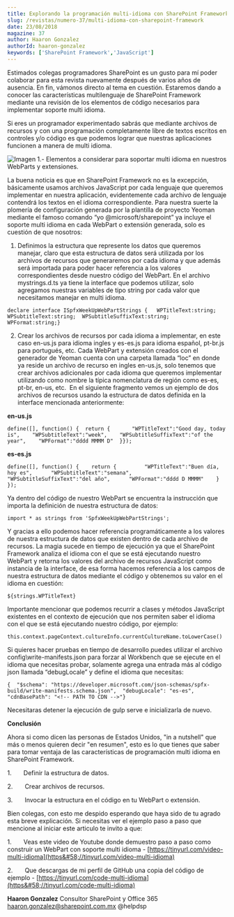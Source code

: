 ```yaml
---
title: Explorando la programación multi-idioma con SharePoint Framework
slug: /revistas/numero-37/multi-idioma-con-sharepoint-framework
date: 23/08/2018
magazine: 37
author: Haaron Gonzalez
authorId: haaron-gonzalez
keywords: ['SharePoint Framework','JavaScript']
---
```






Estimados colegas programadores SharePoint es un gusto para mí poder colaborar para esta revista nuevamente después de varios años de ausencia. En fin, vámonos directo al tema en cuestión. Estaremos dando a conocer las características multilenguaje de SharePoint Framework mediante una revisión de los elementos de código necesarios para implementar soporte multi idioma.

Si eres un programador experimentado sabrás que mediante archivos de recursos y con una programación completamente libre de textos escritos en controles y/o código es que podemos lograr que nuestras aplicaciones funcionen a manera de multi idioma.

![Imagen 1.- Elementos a considerar para soportar multi idioma en nuestros WebParts y extensiones.](../../../images/numero37/multi-idioma-con-sharepoint-framework/image1.png)

La buena noticia es que en SharePoint Framework no es la excepción, básicamente usamos archivos JavaScript por cada lenguaje que queremos implementar en nuestra aplicación, evidentemente cada archivo de lenguaje contendrá los textos en el idioma correspondiente. Para nuestra suerte la plomería de configuración generada por la plantilla de proyecto Yeoman mediante el famoso comando “yo @microsoft/sharepoint” ya incluye el soporte multi idioma en cada WebPart o extensión generada, solo es cuestión de que nosotros:
 1. Definimos la estructura que represente los datos que queremos manejar, claro que esta estructura de datos será utilizada por los archivos de recursos que generaremos por cada idioma y que además será importada para poder hacer referencia a los valores correspondientes desde nuestro código del WebPart. En el archivo mystrings.d.ts ya tiene la interface que podemos utilizar, solo agregamos nuestras variables de tipo string por cada valor que necesitamos manejar en multi idioma.

```
declare interface ISpfxWeekUpWebPartStrings {   WPTitleText:string;  WPSubtitleText:string;  WPSubtitleSuffixText:string;  WPFormat:string;}​
```

2. Crear los archivos de recursos por cada idioma a implementar, en este caso en-us.js para idioma ingles y es-es.js para idioma español, pt-br.js para portugués, etc. Cada WebPart y extensión creados con el generador de Yeoman cuenta con una carpeta llamada “loc” en donde ya reside un archivo de recurso en ingles en-us.js, solo tenemos que crear archivos adicionales por cada idioma que queremos implementar utilizando como nombre la típica nomenclatura de región como es-es, pt-br, en-us, etc.  En el siguiente fragmento vemos un ejemplo de dos archivos de recursos usando la estructura de datos definida en la interface mencionada anteriormente:

**en-us.js**



```
define([], function() {  return {       "WPTitleText":"Good day, today is",    "WPSubtitleText":"week",    "WPSubtitleSuffixText":"of the year",    "WPFormat":"dddd MMMM D"  }});​
```

**es-es.js**

```
define([], function() {    return {         "WPTitleText":"Buen día, hoy es",      "WPSubtitleText":"semana",      "WPSubtitleSuffixText":"del año",      "WPFormat":"dddd D MMMM"    }  });​
```

Ya dentro del código de nuestro WebPart se encuentra la instrucción que importa la definición de nuestra estructura de datos:

```
import * as strings from 'SpfxWeekUpWebPartStrings';​
```

Y gracias a ello podemos hacer referencia programáticamente a los valores de nuestra estructura de datos que existen dentro de cada archivo de recursos. La magia sucede en tiempo de ejecución ya que el SharePoint Framework analiza el idioma con el que se está ejecutando nuestro WebPart y retorna los valores del archivo de recursos JavaScript como instancia de la interface, de esa forma hacemos referencia a los campos de nuestra estructura de datos mediante el código y obtenemos su valor en el idioma en cuestión:

```
${strings.WPTitleText}​
```

Importante mencionar que podemos recurrir a clases y métodos JavaScript existentes en el contexto de ejecución que nos permiten saber el idioma con el que se está ejecutando nuestro código, por ejemplo:

```
this.context.pageContext.cultureInfo.currentCultureName.toLowerCase()​
```

Si quieres hacer pruebas en tiempo de desarrollo puedes utilizar el archivo config\write-manifests.json para forzar al Workbench que se ejecute en el idioma que necesitas probar, solamente agrega una entrada más al código json llamada “debugLocale” y define el idioma que necesitas:

```
{  "$schema": "https://developer.microsoft.com/json-schemas/spfx-build/write-manifests.schema.json",  "debugLocale": "es-es",  "cdnBasePath": "<!-- PATH TO CDN -->"}​
```

Necesitaras detener la ejecución de gulp serve e inicializarla de nuevo.

**Conclusión**

Ahora si como dicen las personas de Estados Unidos, "in a nutshell" que más o menos quieren decir "en resumen", esto es lo que tienes que saber para tomar ventaja de las características de programación multi idioma en SharePoint Framework.

1.       Definir la estructura de datos.

2.       Crear archivos de recursos.

3.       Invocar la estructura en el código en tu WebPart o extensión.

Bien colegas, con esto me despido esperando que haya sido de tu agrado esta breve explicación. Si necesitas ver el ejemplo paso a paso que mencione al iniciar este articulo te invito a que:

1.       Veas este video de Youtube donde demuestro paso a paso como construir un WebPart con soporte multi idioma - [https://tinyurl.com/video-multi-idioma](https&#58;//tinyurl.com/video-multi-idioma)

2.       Que descargas de mi perfil de GitHub una copia del código de ejemplo - [https://tinyurl.com/code-multi-idioma](https&#58;//tinyurl.com/code-multi-idioma)



**Haaron Gonzalez**
 Consultor SharePoint y Office 365
 haaron.gonzalez@sharepoint.com.mx
 @helpdsp​

